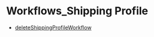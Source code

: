 
# Workflows\_Shipping Profile

- [deleteShippingProfileWorkflow](../../functions/core_flows.deleteShippingProfileWorkflow/page.mdx)
